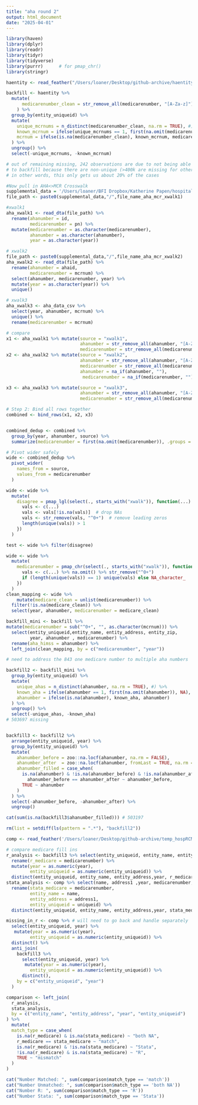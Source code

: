 ```yaml
---
title: "aha round 2"
output: html_document
date: "2025-04-01"
---
```

```r
library(haven)
library(dplyr)
library(readr)
library(tidyr)
library(tidyverse)
library(purrr)      # for pmap_chr()
library(stringr) 
```


```r
haentity <- read_feather("/Users/loaner/Desktop/github-archive/haentity2.feather")
```

```r
backfill <- haentity %>%
  mutate(
      medicarenumber_clean = str_remove_all(medicarenumber, "[A-Za-z]")
    ) %>%
  group_by(entity_uniqueid) %>%
  mutate(
    unique_mcrnums = n_distinct(medicarenumber_clean, na.rm = TRUE), #) %>%
    known_mcrnum = ifelse(unique_mcrnums == 1, first(na.omit(medicarenumber_clean)), NA),
    mcrnum = ifelse(is.na(medicarenumber_clean), known_mcrnum, medicarenumber_clean)
  ) %>%
  ungroup() %>%
  select(-unique_mcrnums, -known_mcrnum) 

# out of remaining missing, 242 observations are due to not being able
# to backfill because there are non-unique (>400k are missing for other reasons)
# in other words, this only gets us about 20% of the cases
```

```r
#Now pull in AHA<>MCR Crosswalk 
supplemental_data = '/Users/loaner/BFI Dropbox/Katherine Papen/hospital_ceos/_data/supplemental'
file_path <- paste0(supplemental_data,"/",file_name_aha_mcr_xwalk1)

#xwalk1
aha_xwalk1 <- read_dta(file_path) %>%
  rename(ahanumber = id,
         medicarenumber = pn) %>%
  mutate(medicarenumber = as.character(medicarenumber),
         ahanumber = as.character(ahanumber),
         year = as.character(year))

# xwalk2
file_path <- paste0(supplemental_data,"/",file_name_aha_mcr_xwalk2)
aha_xwalk2 <- read_dta(file_path) %>%
  rename(ahanumber = ahaid,
         medicarenumber = mcrnum) %>%
  select(ahanumber, medicarenumber, year) %>%
  mutate(year = as.character(year)) %>% 
  unique()

# xwalk3
aha_xwalk3 <- aha_data_csv %>%
  select(year, ahanumber, mcrnum) %>% 
  unique() %>% 
  rename(medicarenumber = mcrnum) 

# compare
x1 <- aha_xwalk1 %>% mutate(source = "xwalk1",
                            ahanumber = str_remove_all(ahanumber, "[A-Za-z]"),
                            medicarenumber = str_remove_all(medicarenumber, "[A-Za-z]"))
x2 <- aha_xwalk2 %>% mutate(source = "xwalk2",
                            ahanumber = str_remove_all(ahanumber, "[A-Za-z]"),
                            medicarenumber = str_remove_all(medicarenumber, "[A-Za-z]"),
                            ahanumber = na_if(ahanumber, ""),
                             medicarenumber = na_if(medicarenumber, ""))

x3 <- aha_xwalk3 %>% mutate(source = "xwalk3",
                            ahanumber = str_remove_all(ahanumber, "[A-Za-z]"),
                            medicarenumber = str_remove_all(medicarenumber, "[A-Za-z]"))

# Step 2: Bind all rows together
combined <- bind_rows(x1, x2, x3)


combined_dedup <- combined %>%
  group_by(year, ahanumber, source) %>%
  summarize(medicarenumber = first(na.omit(medicarenumber)), .groups = "drop")

# Pivot wider safely
wide <- combined_dedup %>%
  pivot_wider(
    names_from = source,
    values_from = medicarenumber
  )

wide <- wide %>%
  mutate(
    disagree = pmap_lgl(select(., starts_with("xwalk")), function(...) {
      vals <- c(...)
      vals <- vals[!is.na(vals)]  # drop NAs
      vals <- str_remove(vals, "^0+")  # remove leading zeros
      length(unique(vals)) > 1
    })
  )

test <- wide %>% filter(disagree)

wide <- wide %>%
  mutate(
    medicarenumber = pmap_chr(select(., starts_with("xwalk")), function(...) {
      vals <- c(...) %>% na.omit() %>% str_remove("^0+")
      if (length(unique(vals)) == 1) unique(vals) else NA_character_
    })
  )
clean_mapping <- wide %>%
    mutate(medicare_clean = unlist(medicarenumber)) %>%
  filter(!is.na(medicare_clean)) %>%
  select(year, ahanumber, medicarenumber = medicare_clean)

```

```r
backfill_mini <- backfill %>%
mutate(medicarenumber = sub("^0+", "", as.character(mcrnum))) %>%
  select(entity_uniqueid,entity_name, entity_address, entity_zip, 
         year, ahanumber , medicarenumber) %>%
  rename(aha_himss = ahanumber) %>%
  left_join(clean_mapping, by = c("medicarenumber", "year"))

# need to address the 843 one medicare number to multiple aha numbers

backfill2 <- backfill_mini %>%
  group_by(entity_uniqueid) %>%
  mutate(
    unique_ahas = n_distinct(ahanumber, na.rm = TRUE), #) %>%
    known_aha = ifelse(ahanumber == 1, first(na.omit(ahanumber)), NA),
    ahanumber = ifelse(is.na(ahanumber), known_aha, ahanumber)
  ) %>%
  ungroup() %>%
  select(-unique_ahas, -known_aha) 
# 503697 missing



```

```r
backfill3 <- backfill2 %>%
  arrange(entity_uniqueid, year) %>%
  group_by(entity_uniqueid) %>%
  mutate(
    ahanumber_before = zoo::na.locf(ahanumber, na.rm = FALSE),
    ahanumber_after  = zoo::na.locf(ahanumber, fromLast = TRUE, na.rm = FALSE),
    ahanumber_filled = case_when(
      is.na(ahanumber) & !is.na(ahanumber_before) & !is.na(ahanumber_after) &
        ahanumber_before == ahanumber_after ~ ahanumber_before,
      TRUE ~ ahanumber
    )
  ) %>%
  select(-ahanumber_before, -ahanumber_after) %>%
  ungroup()

cat(sum(is.na(backfill3$ahanumber_filled))) # 503197
```


```r
rm(list = setdiff(ls(pattern = ".*"), "backfill2"))

comp <- read_feather('/Users/loaner/Desktop/github-archive/temp_hospRCMpanel.feather')
```

```r
# compare medicare fill ins
r_analysis <- backfill3 %>% select(entity_uniqueid, entity_name, entity_address,year, medicarenumber) %>%
  rename(r_medicare = medicarenumber) %>%
  mutate(year = as.numeric(year),
         entity_uniqueid = as.numeric(entity_uniqueid)) %>% 
  distinct(entity_uniqueid, entity_name, entity_address,year, r_medicare)
stata_analysis <- comp %>% select(name, address1 ,year, medicarenumber, uniqueid) %>%
  rename(stata_medicare = medicarenumber,
         entity_name = name,
         entity_address = address1,
         entity_uniqueid = uniqueid) %>%
  distinct(entity_uniqueid, entity_name, entity_address,year, stata_medicare)

missing_in_r <- comp %>% # will need to go back and handle separately
  select(entity_uniqueid, year) %>%
   mutate(year = as.numeric(year),
         entity_uniqueid = as.numeric(entity_uniqueid)) %>%
  distinct() %>%
  anti_join(
    backfill3 %>% 
      select(entity_uniqueid, year) %>% 
       mutate(year = as.numeric(year),
         entity_uniqueid = as.numeric(entity_uniqueid)) %>%
      distinct(),
    by = c("entity_uniqueid", "year")
  )

comparison <- left_join(
  r_analysis,
  stata_analysis,
  by = c("entity_name", "entity_address", "year", "entity_uniqueid")
) %>%
  mutate(
  match_type = case_when(
    is.na(r_medicare) & is.na(stata_medicare) ~ "both NA",
    r_medicare == stata_medicare ~ "match",
    is.na(r_medicare) & !is.na(stata_medicare) ~ "Stata",
    !is.na(r_medicare) & is.na(stata_medicare) ~ "R",
    TRUE ~ "mismatch"
  )
)

cat("Number Matched: ", sum(comparison$match_type == 'match'))
cat("Number Unmatched: ", sum(comparison$match_type == 'both NA'))
cat("Number R: ", sum(comparison$match_type == 'R'))
cat("Number Stata: ", sum(comparison$match_type == 'Stata'))



```

